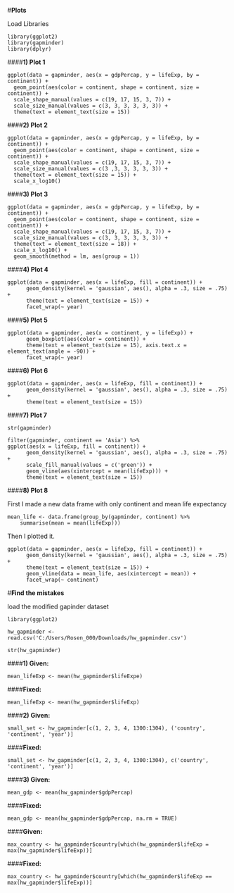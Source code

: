 
#**Plots**

Load Libraries

```
library(ggplot2)
library(gapminder)
library(dplyr)
```


####**1) Plot 1**
```
ggplot(data = gapminder, aes(x = gdpPercap, y = lifeExp, by = continent)) + 
  geom_point(aes(color = continent, shape = continent, size = continent)) +
  scale_shape_manual(values = c(19, 17, 15, 3, 7)) +
  scale_size_manual(values = c(3, 3, 3, 3, 3, 3)) +
  theme(text = element_text(size = 15))
```
  
####**2) Plot 2**
```
ggplot(data = gapminder, aes(x = gdpPercap, y = lifeExp, by = continent)) + 
  geom_point(aes(color = continent, shape = continent, size = continent)) +
  scale_shape_manual(values = c(19, 17, 15, 3, 7)) +
  scale_size_manual(values = c(3 ,3, 3, 3, 3, 3)) +
  theme(text = element_text(size = 15)) +
  scale_x_log10()
```  
  
####**3) Plot 3**
```
ggplot(data = gapminder, aes(x = gdpPercap, y = lifeExp, by = continent)) + 
  geom_point(aes(color = continent, shape = continent, size = continent)) +
  scale_shape_manual(values = c(19, 17, 15, 3, 7)) +
  scale_size_manual(values = c(3, 3, 3, 3, 3, 3)) +
  theme(text = element_text(size = 18)) +
  scale_x_log10() +
  geom_smooth(method = lm, aes(group = 1))
``` 
  
####**4) Plot 4** 
```
ggplot(data = gapminder, aes(x = lifeExp, fill = continent)) +
      geom_density(kernel = 'gaussian', aes(), alpha = .3, size = .75) +
      theme(text = element_text(size = 15)) +
      facet_wrap(~ year)
```

####**5) Plot 5**
```
ggplot(data = gapminder, aes(x = continent, y = lifeExp)) +
      geom_boxplot(aes(color = continent)) +
      theme(text = element_text(size = 15), axis.text.x = element_text(angle = -90)) +
      facet_wrap(~ year)
```      
####**6) Plot 6**
```
ggplot(data = gapminder, aes(x = lifeExp, fill = continent)) +
      geom_density(kernel = 'gaussian', aes(), alpha = .3, size = .75) +
      theme(text = element_text(size = 15)) 
```

####**7) Plot 7**
```
str(gapminder)
```

```
filter(gapminder, continent == 'Asia') %>%
ggplot(aes(x = lifeExp, fill = continent)) +
      geom_density(kernel = 'gaussian', aes(), alpha = .3, size = .75) +
      scale_fill_manual(values = c('green')) +
      geom_vline(aes(xintercept = mean(lifeExp))) +
      theme(text = element_text(size = 15))
```     
    
####**8) Plot 8**

First I made a new data frame with only continent and mean life expectancy

```
mean_life <- data.frame(group_by(gapminder, continent) %>%  
    summarise(mean = mean(lifeExp)))
```
Then I plotted it.

```
ggplot(data = gapminder, aes(x = lifeExp, fill = continent)) +              
      geom_density(kernel = 'gaussian', aes(), alpha = .3, size = .75) +
      theme(text = element_text(size = 15)) +
      geom_vline(data = mean_life, aes(xintercept = mean)) +
      facet_wrap(~ continent) 
```      
      
      
      
#**Find the mistakes**

load the modified gapinder dataset

```
library(ggplot2)

hw_gapminder <- read.csv('C:/Users/Rosen_000/Downloads/hw_gapminder.csv')

str(hw_gapminder)
```

####**1) Given:**

```
mean_lifeExp <- mean(hw_gapminder$lifeExpe)
```

####**Fixed:**
    
```
mean_lifeExp <- mean(hw_gapminder$lifeExp) 
```

####**2) Given:**

```
small_set <- hw_gapminder[c(1, 2, 3, 4, 1300:1304), ('country', 'continent', 'year')]
```

####**Fixed:**
```
small_set <- hw_gapminder[c(1, 2, 3, 4, 1300:1304), c('country', 'continent', 'year')] 
```

####**3) Given:** 
```
mean_gdp <- mean(hw_gapminder$gdpPercap)
```
####**Fixed:**
```    
mean_gdp <- mean(hw_gapminder$gdpPercap, na.rm = TRUE)
```
####**Given:**
```
max_country <- hw_gapminder$country[which(hw_gapminder$lifeExp = max(hw_gapminder$lifeExp))]
```

####**Fixed:**
```
max_country <- hw_gapminder$country[which(hw_gapminder$lifeExp == max(hw_gapminder$lifeExp))] 
```

 